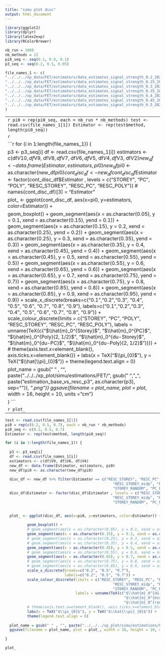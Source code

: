 ```yaml
---
title: "simu plot disc"
output: html_document
---
```


```r
library(ggplot2)
library(dplyr)
library(latex2exp)
library(RColorBrewer)
```

```r
nb_run = 1000
nb_methods = 12
pi0_seq <- seq(0.1, 0.9, 0.1)
p3_seq <- seq(0.2, 0.5, 0.05)
```

```r
file_names_1 <- c(
"../../../xp_data/FET/estimators/data_estimates_signal_strength_0.2_2023-05-18_13:10:57.csv",
"../../../xp_data/FET/estimators/data_estimates_signal_strength_0.25_2023-05-18_17:34:35.csv",
"../../../xp_data/FET/estimators/data_estimates_signal_strength_0.3_2023-05-18_22:35:23.csv",
"../../../xp_data/FET/estimators/data_estimates_signal_strength_0.35_2023-05-19_03:36:47.csv",
"../../../xp_data/FET/estimators/data_estimates_signal_strength_0.4_2023-05-19_07:58:58.csv",
"../../../xp_data/FET/estimators/data_estimates_signal_strength_0.45_2023-05-19_14:39:05.csv",
"../../../xp_data/FET/estimators/data_estimates_signal_strength_0.5_2023-05-19_21:08:30.csv"
)
```





-------------------------------------------------------------------------------------------------------------------------------
```r
pi0 = rep(pi0_seq, each = nb_run * nb_methods)
test <- read.csv(file_names_1[1])
Estimator <- rep(test$method, length(pi0_seq))
```

```r

```


```r
for (i in 1:length(file_names_1)) {
  
  p3 <- p3_seq[i]
  df <- read.csv(file_names_1[i])
  estimators <- c(df$V10, df$V9, df$V8, df$V7, df$V6, df$V5, df$V4, df$V3, df$V2)
  new_df <- data.frame(Estimator, estimators, pi0)
  new_df$pi0 <- as.character(new_df$pi0)
  cont_disc_df <- new_df %>% filter(Estimator == c("STOREY", "PC", "POLY", "RESC_STOREY", "RESC_PC", "RESC_POLY"))
  cont_disc_df$Estimator <- factor(cont_disc_df$Estimator , levels = c("STOREY", "PC", "POLY", "RESC_STOREY", "RESC_PC", "RESC_POLY"))
  # names(cont_disc_df)[3] = "Estimator"

   plot_ <- ggplot(cont_disc_df, aes(x=pi0, y=estimators, color=Estimator)) +
          
          geom_boxplot() +
          geom_segment(aes(x = as.character(0.05), y = 0.1, xend = as.character(0.15), yend = 0.1)) +
          geom_segment(aes(x = as.character(0.15), y = 0.2, xend = as.character(0.25), yend = 0.2)) +
          geom_segment(aes(x = as.character(0.25), y = 0.3, xend = as.character(0.35), yend = 0.3)) +
          geom_segment(aes(x = as.character(0.35), y = 0.4, xend = as.character(0.45), yend = 0.4)) +
          geom_segment(aes(x = as.character(0.45), y = 0.5, xend = as.character(0.55), yend = 0.5)) +
          geom_segment(aes(x = as.character(0.55), y = 0.6, xend = as.character(0.65), yend = 0.6)) +
          geom_segment(aes(x = as.character(0.65), y = 0.7, xend = as.character(0.75), yend = 0.7)) +
          geom_segment(aes(x = as.character(0.75), y = 0.8, xend = as.character(0.85), yend = 0.8)) +
          geom_segment(aes(x = as.character(0.85), y = 0.9, xend = as.character(0.95), yend = 0.9)) +
          scale_x_discrete(breaks=c("0.1","0.2","0.3", "0.4", "0.5", "0.6", "0.7", "0.8", "0.9"),
                           labels=c("0.1","0.2","0.3", "0.4", "0.5", "0.6", "0.7", "0.8", "0.9")) + 
          scale_colour_discrete(limits = c("STOREY", "PC", "POLY",
                                           "RESC_STOREY", "RESC_PC", "RESC_POLY"), 
                                labels = unname(TeX(c("$\\hat{m}_0^{Storey}$", "$\\hat{m}_0^{PC}$", "$\\hat{m}_0^{Poly}(2, 1/2)$", 
                                                      "$\\hat{m}_0^{du-Storey}$", "$\\hat{m}_0^{du-PC}$", "$\\hat{m}_0^{du-Poly}(2, 1/2)$")))) +
          # theme(axis.text.x=element_blank(), axis.ticks.x=element_blank()) +
          labs(x = TeX("$\\pi_{0}$"), y = TeX("$\\hat{\\pi}_{0}$")) +
          theme(legend.text.align = 0)
  
  plot_name = gsub(" " , "", paste("../../../xp_plot/simu/estimations/FET/", gsub(" ", "_", paste("estimation_base_vs_resc_p3", as.character(p3), sep="_")), ".png"))
  ggsave(filename = plot_name, plot = plot_, width = 16, height = 10, units = "cm")
  
}
```




```r
plot_
```


-------------------------------------------------------------------------------------------------------------------------------
```r
test <- read.csv(file_names_1[1])
pi0 = rep(c(0.2, 0.5, 0.7), each = nb_run * nb_methods)
pi0_seq <- c(0.2, 0.5, 0.7)
Estimator <- rep(test$method, length(pi0_seq))
```

```r

for (i in 1:length(file_names_1)) {
  
  p3 <- p3_seq[i]
  df <- read.csv(file_names_1[i])
  estimators <- c(df$V9, df$V6, df$V4)
  new_df <- data.frame(Estimator, estimators, pi0)
  new_df$pi0 <- as.character(new_df$pi0)
  
  disc_df <- new_df %>% filter(Estimator == c("RESC_STOREY", "RESC_PC", "RESC_POLY",
                                                 "RESC_STOREY_midp", "RESC_PC_midp", "RESC_POLY_midp",
                                                 "STOREY_RANDOM", "PC_RANDOM",  "POLY_RANDOM"))
  disc_df$Estimator <- factor(disc_df$Estimator , levels = c("RESC_STOREY", "RESC_PC", "RESC_POLY",
                                                 "RESC_STOREY_midp", "RESC_PC_midp", "RESC_POLY_midp",
                                                 "STOREY_RANDOM", "PC_RANDOM",  "POLY_RANDOM"))

   
  plot_ <- ggplot(disc_df, aes(x=pi0, y=estimators, color=Estimator)) +
          
          geom_boxplot() +
          # geom_segment(aes(x = as.character(0.05), y = 0.1, xend = as.character(0.15), yend = 0.1)) +
          geom_segment(aes(x = as.character(0.15), y = 0.2, xend = as.character(0.25), yend = 0.2)) +
          # geom_segment(aes(x = as.character(0.25), y = 0.3, xend = as.character(0.35), yend = 0.3)) +
          # geom_segment(aes(x = as.character(0.35), y = 0.4, xend = as.character(0.45), yend = 0.4)) +
          geom_segment(aes(x = as.character(0.45), y = 0.5, xend = as.character(0.55), yend = 0.5)) +
          # geom_segment(aes(x = as.character(0.55), y = 0.6, xend = as.character(0.65), yend = 0.6)) +
          geom_segment(aes(x = as.character(0.65), y = 0.7, xend = as.character(0.75), yend = 0.7)) +
          # geom_segment(aes(x = as.character(0.75), y = 0.8, xend = as.character(0.85), yend = 0.8)) +
          # geom_segment(aes(x = as.character(0.85), y = 0.9, xend = as.character(0.95), yend = 0.9)) +
          scale_x_discrete(breaks=c("0.2", "0.5", "0.7"),
                           labels=c("0.2", "0.5", "0.7")) +
          scale_colour_discrete(limits = c("RESC_STOREY", "RESC_PC", "RESC_POLY",
                                                 "RESC_STOREY_midp", "RESC_PC_midp", "RESC_POLY_midp",
                                                 "STOREY_RANDOM", "PC_RANDOM",  "POLY_RANDOM"),
                                labels = unname(TeX(c("$\\hat{m}_0^{du-Storey}$", "$\\hat{m}_0^{du-PC}$", "$\\hat{m}_0^{du-Poly}(2, 1/2)$",
                                                      "$\\hat{m}_0^{mid-Storey}$", "$\\hat{m}_0^{mid-PC}$", "$\\hat{m}_0^{mid-Poly}(2, 1/2)$",
                                                      "$\\hat{m}_0^{rand-Storey}$", "$\\hat{m}_0^{rand-PC}$", "$\\hat{m}_0^{rand-Poly}(2, 1/2)$")))) +
          # theme(axis.text.x=element_blank(), axis.ticks.x=element_blank()) +
          labs(x = TeX("$\\pi_{0}$"), y = TeX("$\\hat{\\pi}_{0}$")) +
          theme(legend.text.align = 0)
  
  plot_name = gsub(" " , "", paste("../../../xp_plot/simu/estimations/FET/", gsub(" ", "_", paste("disc_comparison_p3", as.character(p3), sep="_")), ".png"))
  ggsave(filename = plot_name, plot = plot_, width = 16, height = 10, units = "cm")
  
}
```

```r
plot_
```


